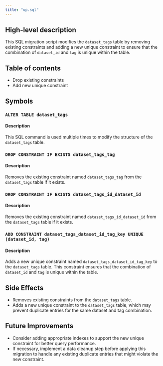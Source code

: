 ```yaml
---
title: "up.sql"
---
```


## High-level description
This SQL migration script modifies the `dataset_tags` table by removing existing constraints and adding a new unique constraint to ensure that the combination of `dataset_id` and `tag` is unique within the table.

## Table of contents
- Drop existing constraints
- Add new unique constraint

## Symbols

### `ALTER TABLE dataset_tags`
#### Description
This SQL command is used multiple times to modify the structure of the `dataset_tags` table.

### `DROP CONSTRAINT IF EXISTS dataset_tags_tag`
#### Description
Removes the existing constraint named `dataset_tags_tag` from the `dataset_tags` table if it exists.

### `DROP CONSTRAINT IF EXISTS dataset_tags_id_dataset_id`
#### Description
Removes the existing constraint named `dataset_tags_id_dataset_id` from the `dataset_tags` table if it exists.

### `ADD CONSTRAINT dataset_tags_dataset_id_tag_key UNIQUE (dataset_id, tag)`
#### Description
Adds a new unique constraint named `dataset_tags_dataset_id_tag_key` to the `dataset_tags` table. This constraint ensures that the combination of `dataset_id` and `tag` is unique within the table.

## Side Effects
- Removes existing constraints from the `dataset_tags` table.
- Adds a new unique constraint to the `dataset_tags` table, which may prevent duplicate entries for the same dataset and tag combination.

## Future Improvements
- Consider adding appropriate indexes to support the new unique constraint for better query performance.
- If necessary, implement a data cleanup step before applying this migration to handle any existing duplicate entries that might violate the new constraint.